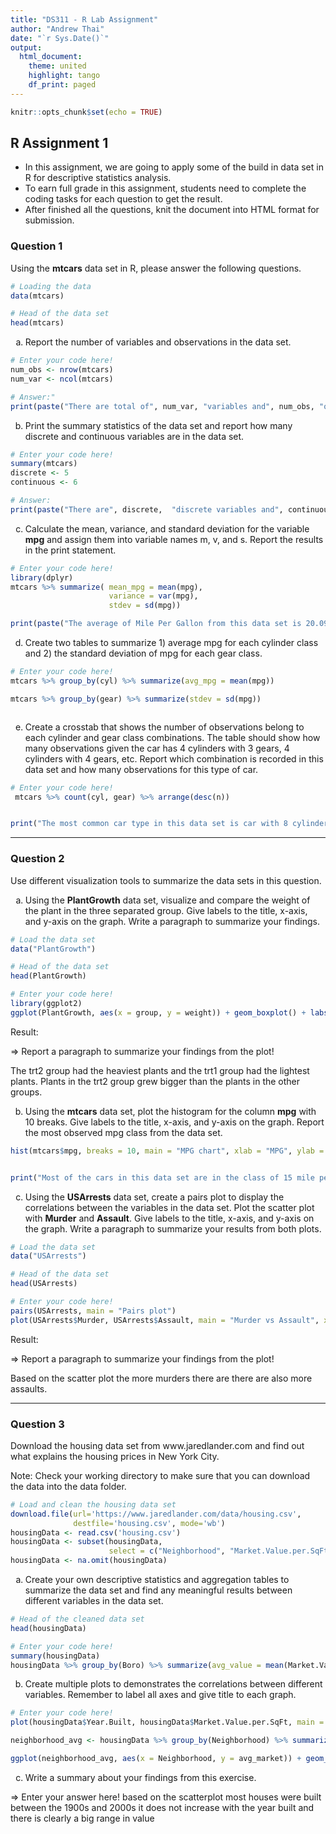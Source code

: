 ---
title: "DS311 - R Lab Assignment"
author: "Andrew Thai"
date: "`r Sys.Date()`"
output: 
  html_document:
    theme: united
    highlight: tango
    df_print: paged
---

```{r setup, include=FALSE}
knitr::opts_chunk$set(echo = TRUE)
```

## R Assignment 1

* In this assignment, we are going to apply some of the build in data set in R for descriptive statistics analysis.
* To earn full grade in this assignment, students need to complete the coding tasks for each question to get the result.
* After finished all the questions, knit the document into HTML format for submission.

### Question 1

Using the **mtcars** data set in R, please answer the following questions.

```{r}
# Loading the data
data(mtcars)

# Head of the data set
head(mtcars)
```

a. Report the number of variables and observations in the data set.

```{r}
# Enter your code here!
num_obs <- nrow(mtcars)
num_var <- ncol(mtcars)

# Answer:"
print(paste("There are total of", num_var, "variables and", num_obs, "observations in this data set."))
```



b. Print the summary statistics of the data set and report how many discrete and continuous variables are in the data set.

```{r}
# Enter your code here!
summary(mtcars)
discrete <- 5
continuous <- 6

# Answer:
print(paste("There are", discrete,  "discrete variables and", continuous, "continuous variables in this data set."))
```



c. Calculate the mean, variance, and standard deviation for the variable **mpg** and assign them into variable names m, v, and s. Report the results in the print statement.

```{r}
# Enter your code here!
library(dplyr)
mtcars %>% summarize( mean_mpg = mean(mpg),
                      variance = var(mpg),
                      stdev = sd(mpg))

print(paste("The average of Mile Per Gallon from this data set is 20.09062 with variance 36.3241 and standard deviation 6.026948."))
```



d. Create two tables to summarize 1) average mpg for each cylinder class and 2) the standard deviation of mpg for each gear class.

```{r}
# Enter your code here!
mtcars %>% group_by(cyl) %>% summarize(avg_mpg = mean(mpg))

mtcars %>% group_by(gear) %>% summarize(stdev = sd(mpg))



```



e. Create a crosstab that shows the number of observations belong to each cylinder and gear class combinations. The table should show how many observations given the car has 4 cylinders with 3 gears, 4 cylinders with 4 gears, etc. Report which combination is recorded in this data set and how many observations for this type of car.

```{r}
# Enter your code here!
 mtcars %>% count(cyl, gear) %>% arrange(desc(n))


print("The most common car type in this data set is car with 8 cylinders and 3 gears. There are total of 12 cars belong to this specification in the data set.")
```


*** 

### Question 2

Use different visualization tools to summarize the data sets in this question.

a. Using the **PlantGrowth** data set, visualize and compare the weight of the plant in the three separated group. Give labels to the title, x-axis, and y-axis on the graph. Write a paragraph to summarize your findings.

```{r}
# Load the data set
data("PlantGrowth")

# Head of the data set
head(PlantGrowth)

# Enter your code here!
library(ggplot2)
ggplot(PlantGrowth, aes(x = group, y = weight)) + geom_boxplot() + labs(title = "Plant Weight Comparison", x = "Group", y = "Weight" )
```

Result:

=> Report a paragraph to summarize your findings from the plot!

The trt2 group had the heaviest plants and the trt1 group had the lightest plants. Plants in the trt2 group grew bigger than the plants in the other groups.


b. Using the **mtcars** data set, plot the histogram for the column **mpg** with 10 breaks. Give labels to the title, x-axis, and y-axis on the graph. Report the most observed mpg class from the data set.

```{r}
hist(mtcars$mpg, breaks = 10, main = "MPG chart", xlab = "MPG", ylab = "Frequency")


print("Most of the cars in this data set are in the class of 15 mile per gallon.")
```



c. Using the **USArrests** data set, create a pairs plot to display the correlations between the variables in the data set. Plot the scatter plot with **Murder** and **Assault**. Give labels to the title, x-axis, and y-axis on the graph. Write a paragraph to summarize your results from both plots.

```{r}
# Load the data set
data("USArrests")

# Head of the data set
head(USArrests)

# Enter your code here!
pairs(USArrests, main = "Pairs plot")
plot(USArrests$Murder, USArrests$Assault, main = "Murder vs Assault", xlab = "Murder Arrest", ylab = "Assault Arreest" )

```

Result:

=> Report a paragraph to summarize your findings from the plot!

Based on the scatter plot the more murders there are there are also more assaults.


***

### Question 3

Download the housing data set from www.jaredlander.com and find out what explains the housing prices in New York City.

Note: Check your working directory to make sure that you can download the data into the data folder. 

```{r, echo=FALSE}
# Load and clean the housing data set 
download.file(url='https://www.jaredlander.com/data/housing.csv',
              destfile='housing.csv', mode='wb')
housingData <- read.csv('housing.csv')
housingData <- subset(housingData, 
                      select = c("Neighborhood", "Market.Value.per.SqFt", "Boro", "Year.Built"))
housingData <- na.omit(housingData)                   
```

a. Create your own descriptive statistics and aggregation tables to summarize the data set and find any meaningful results between different variables in the data set.

```{r}
# Head of the cleaned data set
head(housingData)

# Enter your code here!
summary(housingData)
housingData %>% group_by(Boro) %>% summarize(avg_value = mean(Market.Value.per.SqFt, ), avg_year_built = mean(Year.Built))

```

b. Create multiple plots to demonstrates the correlations between different variables. Remember to label all axes and give title to each graph.

```{r}
# Enter your code here!
plot(housingData$Year.Built, housingData$Market.Value.per.SqFt, main = "Market Value vs Year Built", xlab = "Year Built", ylab = "Market Value per SqFt")

neighborhood_avg <- housingData %>% group_by(Neighborhood) %>% summarize(avg_market = mean(Market.Value.per.SqFt))

ggplot(neighborhood_avg, aes(x = Neighborhood, y = avg_market)) + geom_col() + labs(title = "Average value vs Neighborhood", x = "Neighborhood", y = "Average Market Value per SqFt")

```

c. Write a summary about your findings from this exercise.

=> Enter your answer here!
based on the scatterplot most houses were built between the 1900s and 2000s it does not increase with the year built and there is clearly a big range in value

